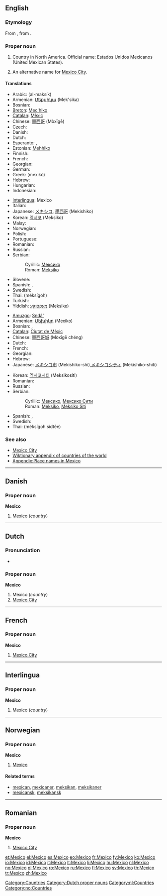 {{also|México}}
==English==
{{wikipedia}}

===Etymology===
From {{etyl|es}}, from {{etyl|nah}} {{term|mexihco|lang=nah}}.

===Proper noun===
{{en-proper noun}}

# Country in North America. Official name: Estados Unidos Mexicanos (United Mexican States).
# {{rare}} An alternative name for [[Mexico City]].

====Translations====
{{trans-top|country}}
* Arabic: {{Arab|[[المكسيك]]}} (al-maksík) {{f}}
* Armenian: [[Մեքսիկա]] (Mek'sika)
* Bosnian: {{t-|bs|Meksiko|m}}
* [[Breton]]: [[Mec'hiko]]
* [[Catalan]]: [[Mèxic]] {{m}}
* Chinese: [[墨西哥]] (Mòxīgē)
* Czech: {{t-|cs|Mexiko|n}}
* Danish: {{t-|da|Mexico}}
* Dutch: {{t+|nl|Mexico}}
* Esperanto: {{t+|eo|Meksiko|xs=Esperanto}}, {{t-|eo|Meksikio|xs=Esperanto}}
* Estonian: [[Mehhiko]]
* Finnish: {{t+|fi|Meksiko}}
* French: {{t+|fr|Mexique|m}}
* Georgian: {{t|ka|მექსიკა|tr=mek‘sika}}
* German: {{t+|de|Mexiko|n}}
* Greek: {{t+|el|Μεξικό|n|sc=Grek}} (mexikó)
* Hebrew: {{t+|he|מקסיקו|f|tr=meksiko|sc=Hebr}}
* Hungarian: {{t+|hu|Mexikó}}
* Indonesian: {{t-|id|Meksiko|xs=Indonesian}}
{{trans-mid}}
* [[Interlingua]]: Mexico
* Italian: {{t+|it|Messico|m}}
* Japanese: [[メキシコ]], [[墨西哥]] (Mekishiko)
* Korean: [[멕시코]] (Meksiko)
* Malay: {{t-|ms|Meksiko|xs=Malay}}
* Norwegian: {{t+|no|Mexico}}
* Polish: {{t+|pl|Meksyk|m}}
* Portuguese: {{t+|pt|México|m}}
* Romanian: {{t-|ro|Mexic|n}}
* Russian: {{t+|ru|Мексика|f|tr=Méksika|sc=Cyrl}}
* Serbian:
*: Cyrillic: [[Мексико#Serbian|Мексико]] {{m}}
*: Roman: [[Meksiko#Serbian|Meksiko]] {{m}}
* Slovene: {{t+|sl|Mehika|f}}
* Spanish: {{t+|es|México|m}}, {{t+|es|Méjico|m}}
* Swedish: {{t+|sv|Mexiko}}
* Thai: {{Thai|[[เม็กซิโก]]}} (méksígoh)
* Turkish: {{t+|tr|Meksika}}
* Yiddish: [[מעקסיקע]] (Meksike)
{{trans-bottom}}

{{trans-top|city}}
* [[Amuzgo]]: [[Sndá']]
* Armenian: [[Մեխիկո]] (Mexiko)
* Bosnian: {{t-|bs|Meksiko}}, {{t-|bs|Meksiko Siti|m}}
* [[Catalan]]: [[Ciutat de Mèxic]] {{f}}
* Chinese: [[墨西哥城]] (Mòxīgē chéng)
* Dutch: {{t+|nl|Mexico}}
* French: {{t+|fr|Mexico}}
* Georgian: {{t|ka|ქალაქი მექსიკა|tr=k‘alak‘i mek‘sika}}
* Hebrew: {{t-|he|מקסיקו סיטי|f|tr=meksiko siti|sc=Hebr}}
* Japanese: [[メキシコ市]] (Mekishiko-shi),[[メキシコシティ]] (Mekishiko-shiti)
{{trans-mid}}
* Korean: [[멕시코시티]] (Meksikositi)
* Romanian: {{t+|ro|Mexico}}
* Russian: {{t-|ru|Мехико|m|tr=Méχiko|sc=Cyrl}}
* Serbian:
*: Cyrillic: [[Мексико#Serbian|Мексико]], [[Мексико Сити]] {{m}}
*: Roman: [[Meksiko#Serbian|Meksiko]], [[Meksiko Siti#Serbian|Meksiko Siti]] {{m}}
* Spanish: {{t+|es|México|m}}, {{t+|es|Ciudad de México|f}}
* Swedish: {{t+|sv|Mexico City}}
* Thai: {{Thai|[[เม็กซิโกซิตี้]]}} (méksígoh sídtêe)
{{trans-bottom}}

===See also===
* [[Mexico City]]
* [[Appendix:Countries of the world|Wiktionary appendix of countries of the world]]
* [[Appendix:Place names in Mexico]]

[[Category:Countries]]

----

==Danish==

===Proper noun===
'''Mexico'''

# Mexico (''country'')

----

==Dutch==

===Pronunciation===
* {{audio|Nl-Mexico.ogg|audio}}

===Proper noun===
'''Mexico'''

# Mexico (''country'')
# [[Mexico City]]

[[Category:Dutch proper nouns]]
[[Category:nl:Countries]]

----

==French==

===Proper noun===
'''Mexico'''

# [[Mexico City]]

----

==Interlingua==

===Proper noun===
'''Mexico'''

# Mexico (''country'')

----

==Norwegian==

===Proper noun===
'''Mexico'''

# [[#English|Mexico]]

====Related terms====
* [[mexican]], [[mexicaner]], [[meksikan]], [[meksikaner]]
* [[mexicansk]], [[meksikansk]]

[[Category:no:Countries]]

----

==Romanian==

===Proper noun===
'''Mexico'''

# [[Mexico City]]

[[et:Mexico]]
[[el:Mexico]]
[[es:Mexico]]
[[eo:Mexico]]
[[fr:Mexico]]
[[fy:Mexico]]
[[ko:Mexico]]
[[io:Mexico]]
[[id:Mexico]]
[[it:Mexico]]
[[lt:Mexico]]
[[li:Mexico]]
[[hu:Mexico]]
[[nl:Mexico]]
[[no:Mexico]]
[[pl:Mexico]]
[[ro:Mexico]]
[[ru:Mexico]]
[[fi:Mexico]]
[[sv:Mexico]]
[[th:Mexico]]
[[tr:Mexico]]
[[zh:Mexico]]